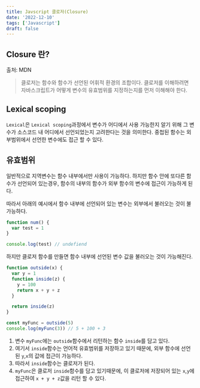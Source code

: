 ```yaml
---
title: Javscript 클로저(Closure)
date: '2022-12-10'
tags: ['Javascript']
draft: false
---
```


## Closure 란?

출처: MDN

> 클로저는 함수와 함수가 선언된 어휘적 환경의 조합이다. 클로저를 이해하려면 자바스크립트가 어떻게 변수의 유효범위를 지정하는지를 먼저 이해해야 한다.

## Lexical scoping

`Lexical`은 `Lexical scoping`과정에서 변수가 어디에서 사용 가능한지 알기 위해
그 변수가 소스코드 내 어디에서 선언되었는지 고려한다는 것을 의미한다. 중첩된 함수는 외부범위에서 선언한 변수에도 접근 할 수 있다.

## 유효범위

일반적으로 지역변수는 함수 내부에서만 사용이 가능하다.
하지만 함수 안에 또다른 함수가 선언되어 있는경우, 함수의 내부의 함수가 외부 함수의 변수에 접근이 가능하게 된다.

따라서 아래의 예시에서 함수 내부에 선언되어 있는 변수는 외부에서 불러오는 것이 불가능하다.

```javascript
function num() {
  var test = 1
}

console.log(test) // undefiend
```

하지만 클로저 함수를 만들면 함수 내부에 선언된 변수 값을 불러오는 것이 가능해진다.

```javascript
function outside(x) {
  var y = 1
  function inside(z) {
    y = 100
    return x + y + z
  }

  return inside(z)
}

const myFunc = outside(5)
console.log(myFunc(3)) // 5 + 100 + 3
```

1. 변수 `myFunc`에는 `outside`함수에서 리턴하는 함수 `inside`를 담고 있다.
2. 여기서 `inside`함수는 언어적 유효범위를 저장하고 있기 때문에, 외부 함수에 선언된 `y`,`x`의 값에 접근이 가능하다.
3. 따라서 `inside`함수는 클로저가 된다.
4. `myFunc`은 클로저 `inside`함수를 담고 있기때문에, 이 클로저에 저장되어 있는 `x`,`y`에 접근하여 `x + y + z`값을 리턴 할 수 있다.
